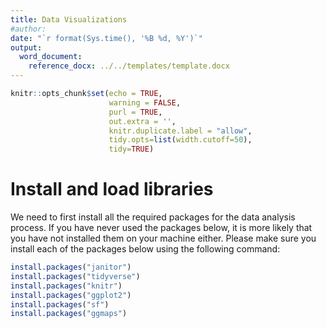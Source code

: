 ```yaml
---
title: Data Visualizations
#author:
date: "`r format(Sys.time(), '%B %d, %Y')`"
output:
  word_document:
    reference_docx: ../../templates/template.docx
---
```


```r
knitr::opts_chunk$set(echo = TRUE, 
                      warning = FALSE,
                      purl = TRUE,
                      out.extra = '',
                      knitr.duplicate.label = "allow",
                      tidy.opts=list(width.cutoff=50), 
                      tidy=TRUE)

```

# Install and load libraries

We need to first install all the required packages for the data analysis process. If you have never used the packages below, it is more likely that you have not installed them on your machine either. Please make sure you install each of the packages below using the following command:

```r
install.packages("janitor")
install.packages("tidyverse")
install.packages("knitr")
install.packages("ggplot2")
install.packages("sf")
install.packages("ggmaps")
```